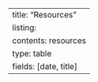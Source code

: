 ---
title: "Resources"
listing:
    contents: resources
    type: table
    fields: [date, title]
---